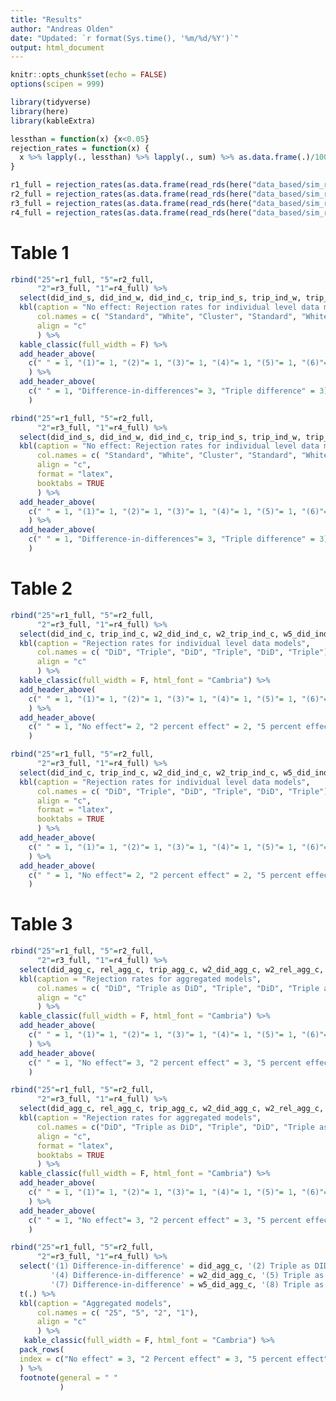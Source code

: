 ```yaml
---
title: "Results"
author: "Andreas Olden"
date: "Updated: `r format(Sys.time(), '%m/%d/%Y')`"
output: html_document
---
```


```r
knitr::opts_chunk$set(echo = FALSE)
options(scipen = 999)
```

```r
library(tidyverse)
library(here)
library(kableExtra)
```

```r
lessthan = function(x) {x<0.05}
rejection_rates = function(x) {
  x %>% lapply(., lessthan) %>% lapply(., sum) %>% as.data.frame(.)/10000
}

r1_full = rejection_rates(as.data.frame(read_rds(here("data_based/sim_res", "sim_25.rds")) ))
r2_full = rejection_rates(as.data.frame(read_rds(here("data_based/sim_res", "sim_5.rds")) ))
r3_full = rejection_rates(as.data.frame(read_rds(here("data_based/sim_res", "sim_2.rds")) ))
r4_full = rejection_rates(as.data.frame(read_rds(here("data_based/sim_res", "sim_1.rds")) ))
```

# Table 1
```r
rbind("25"=r1_full, "5"=r2_full, 
      "2"=r3_full, "1"=r4_full) %>% 
  select(did_ind_s, did_ind_w, did_ind_c, trip_ind_s, trip_ind_w, trip_ind_c) %>%
  kbl(caption = "No effect: Rejection rates for individual level data models",
      col.names = c( "Standard", "White", "Cluster", "Standard", "White", "Cluster"),
      align = "c"
      ) %>%
  kable_classic(full_width = F) %>%
  add_header_above(
    c(" " = 1, "(1)"= 1, "(2)"= 1, "(3)"= 1, "(4)"= 1, "(5)"= 1, "(6)"= 1)
    ) %>%
  add_header_above(
    c(" " = 1, "Difference-in-differences"= 3, "Triple difference" = 3)
    )

```

```r
rbind("25"=r1_full, "5"=r2_full, 
      "2"=r3_full, "1"=r4_full) %>% 
  select(did_ind_s, did_ind_w, did_ind_c, trip_ind_s, trip_ind_w, trip_ind_c) %>% 
  kbl(caption = "No effect: Rejection rates for individual level data models",
      col.names = c( "Standard", "White", "Cluster", "Standard", "White", "Cluster"),
      align = "c",
      format = "latex", 
      booktabs = TRUE
      ) %>%
  add_header_above(
    c(" " = 1, "(1)"= 1, "(2)"= 1, "(3)"= 1, "(4)"= 1, "(5)"= 1, "(6)"= 1)
    ) %>%
  add_header_above(
    c(" " = 1, "Difference-in-differences"= 3, "Triple difference" = 3)
    ) 
```

# Table 2

```r
rbind("25"=r1_full, "5"=r2_full, 
      "2"=r3_full, "1"=r4_full) %>% 
  select(did_ind_c, trip_ind_c, w2_did_ind_c, w2_trip_ind_c, w5_did_ind_c, w5_trip_ind_c) %>%
  kbl(caption = "Rejection rates for individual level data models",
      col.names = c( "DiD", "Triple", "DiD", "Triple", "DiD", "Triple"),
      align = "c"
      ) %>%
  kable_classic(full_width = F, html_font = "Cambria") %>%
  add_header_above(
    c(" " = 1, "(1)"= 1, "(2)"= 1, "(3)"= 1, "(4)"= 1, "(5)"= 1, "(6)"= 1)
    ) %>%
  add_header_above(
    c(" " = 1, "No effect"= 2, "2 percent effect" = 2, "5 percent effect" = 2)
    )


```

```r
rbind("25"=r1_full, "5"=r2_full, 
      "2"=r3_full, "1"=r4_full) %>% 
  select(did_ind_c, trip_ind_c, w2_did_ind_c, w2_trip_ind_c, w5_did_ind_c, w5_trip_ind_c) %>%
  kbl(caption = "Rejection rates for individual level data models",
      col.names = c( "DiD", "Triple", "DiD", "Triple", "DiD", "Triple"),
      align = "c",
      format = "latex", 
      booktabs = TRUE
      ) %>%
  add_header_above(
    c(" " = 1, "(1)"= 1, "(2)"= 1, "(3)"= 1, "(4)"= 1, "(5)"= 1, "(6)"= 1)
    ) %>%
  add_header_above(
    c(" " = 1, "No effect"= 2, "2 percent effect" = 2, "5 percent effect" = 2)
    )
```

# Table 3

```r
rbind("25"=r1_full, "5"=r2_full, 
      "2"=r3_full, "1"=r4_full) %>% 
  select(did_agg_c, rel_agg_c, trip_agg_c, w2_did_agg_c, w2_rel_agg_c, w2_trip_agg_c, w5_did_agg_c, w5_rel_agg_c, w5_trip_agg_c) %>%
  kbl(caption = "Rejection rates for aggregated models",
      col.names = c( "DiD", "Triple as DiD", "Triple", "DiD", "Triple as DiD", "Triple",  "DiD", "Triple as DiD", "Triple"),
      align = "c"
      ) %>%
  kable_classic(full_width = F, html_font = "Cambria") %>%
  add_header_above(
    c(" " = 1, "(1)"= 1, "(2)"= 1, "(3)"= 1, "(4)"= 1, "(5)"= 1, "(6)"= 1, "(7)"= 1, "(8)"= 1, "(9)"= 1)
    ) %>%
  add_header_above(
    c(" " = 1, "No effect"= 3, "2 percent effect" = 3, "5 percent effect" = 3)
    ) 
```
```r
rbind("25"=r1_full, "5"=r2_full, 
      "2"=r3_full, "1"=r4_full) %>% 
  select(did_agg_c, rel_agg_c, trip_agg_c, w2_did_agg_c, w2_rel_agg_c, w2_trip_agg_c, w5_did_agg_c, w5_rel_agg_c, w5_trip_agg_c) %>%
  kbl(caption = "Rejection rates for aggregated models",
      col.names = c("DiD", "Triple as DiD", "Triple", "DiD", "Triple as DiD", "Triple",  "DiD", "Triple as DiD", "Triple"),
      align = "c",
      format = "latex", 
      booktabs = TRUE
      ) %>%
  kable_classic(full_width = F, html_font = "Cambria") %>%
  add_header_above(
    c(" " = 1, "(1)"= 1, "(2)"= 1, "(3)"= 1, "(4)"= 1, "(5)"= 1, "(6)"= 1, "(7)"= 1, "(8)"= 1, "(9)"= 1)
    ) %>%
  add_header_above(
    c(" " = 1, "No effect"= 3, "2 percent effect" = 3, "5 percent effect" = 3)
    ) 


```

```r
rbind("25"=r1_full, "5"=r2_full, 
      "2"=r3_full, "1"=r4_full) %>% 
  select('(1) Difference-in-difference' = did_agg_c, '(2) Triple as DID' = rel_agg_c, '(3) Triple difference' = trip_agg_c, 
         '(4) Difference-in-difference' = w2_did_agg_c, '(5) Triple as DID' = w2_rel_agg_c, '(6) Triple difference' = w2_trip_agg_c,
         '(7) Difference-in-difference' = w5_did_agg_c, '(8) Triple as DID' = w5_rel_agg_c, '(9) Triple difference' = w5_trip_agg_c) %>%
  t(.) %>%
  kbl(caption = "Aggregated models",
      col.names = c( "25", "5", "2", "1"),
      align = "c"
      ) %>%
   kable_classic(full_width = F, html_font = "Cambria") %>%
  pack_rows(
  index = c("No effect" = 3, "2 Percent effect" = 3, "5 percent effect" = 3)
  ) %>%
  footnote(general = " "
           )
```
